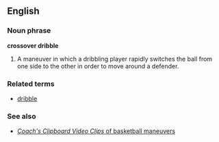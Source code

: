 ==English==

===Noun phrase===
'''crossover dribble'''

# {{hoops}} A maneuver in which a dribbling player rapidly switches the ball from one side to the other in order to move around a defender.

===Related terms===
*[[dribble]]

===See also===

*[http://www.coachesclipboard.net/VideoClips.shtml ''Coach's Clipboard Video Clips'' of basketball maneuvers]